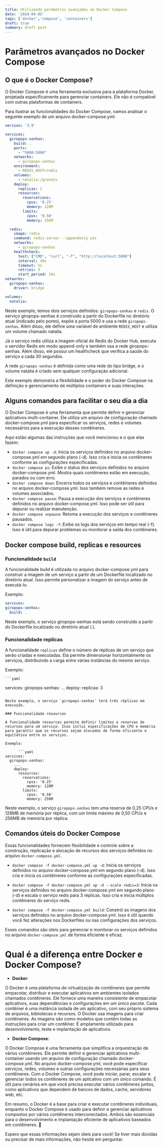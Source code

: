 ```yaml
---
title: Utilizando parâmetros avançados no Docker Compose
date: '2024-04-05'
tags: ['docker','compose', 'containers']
draft: true
summary: draft post
---
```



# Parâmetros avançados no Docker Compose

## O que é o Docker Compose?

O Docker Compose é uma ferramenta exclusiva para a plataforma Docker, projetada especificamente para gerenciar containers. Ele não é compatível com outras plataformas de containers.

Para ilustrar as funcionalidades do Docker Compose, vamos analisar o seguinte exemplo de um arquivo docker-compose.yml:

```yaml
version: '3.9'

services:
  giropops-senhas:
    build: .
    ports:
      - "5000:5000"
    networks:
      - giropops-senhas
    environment:
      - REDIS_HOST=redis
    volumes:
      - natalia:/granato
    deploy:
      replicas: 1
      resources:
        reservations:
          cpus: '0.25'
          memory: 128M
        limits:
          cpus: '0.50'
          memory: 256M

  redis:
    image: redis
    command: redis-server --appendonly yes
    networks:
      - giropops-senhas
    healthcheck:
      test: ["CMD", "curl", "-f", "http://localhost:5000"]
      interval: 30s
      timeout: 5s
      retries: 3
      start_period: 10s
networks:
  giropops-senhas:
    driver: bridge

volumes:
  natalia:
```

Neste exemplo, temos dois serviços definidos: `giropops-senhas` e `redis`. O serviço giropops-senhas é construído a partir do Dockerfile no diretório atual (indicado pelo ponto), expõe a porta 5000 e usa a rede `giropops-senhas`. Além disso, ele define uma variável de ambiente `REDIS_HOST` e utiliza um volume chamado natalia.

Já o serviço redis utiliza a imagem oficial do Redis do Docker Hub, executa o servidor Redis em modo append-only e também usa a rede giropops-senhas. Além disso, ele possui um healthcheck que verifica a saúde do serviço a cada 30 segundos.

A rede `giropops-senhas` é definida como uma rede do tipo bridge, e o volume natalia é criado sem qualquer configuração adicional.

Este exemplo demonstra a flexibilidade e o poder do Docker Compose na definição e gerenciamento de múltiplos containers e suas interações.

## Alguns comandos para facilitar o seu dia a dia

O Docker Compose é uma ferramenta que permite definir e gerenciar aplicativos multi-container. Ele utiliza um arquivo de configuração chamado docker-compose.yml para especificar os serviços, redes e volumes necessários para a execução desses contêineres.

Aqui estão algumas das instruções que você mencionou e o que elas fazem:

- `docker compose up -d`: Inicia os serviços definidos no arquivo docker-compose.yml em segundo plano (-d). Isso cria e inicia os contêineres conforme as configurações especificadas.
- `docker compose ps`: Exibe o status dos serviços definidos no arquivo docker-compose.yml. Mostra quais contêineres estão em execução, parados ou com erro.
- `docker compose down`: Encerra todos os serviços e contêineres definidos no arquivo docker-compose.yml. Isso também remove as redes e volumes associados.
- `docker compose pause`: Pausa a execução dos serviços e contêineres definidos no arquivo docker-compose.yml. Isso pode ser útil para depurar ou realizar manutenção.
- `docker compose unpause`: Retoma a execução dos serviços e contêineres pausados.
- `docker compose logs -f`: Exibe os logs dos serviços em tempo real (-f). Isso é útil para depurar problemas ou monitorar a saída dos contêineres.

## Docker compose build, replicas e resources

### Funcionalidade `build`

A funcionalidade build é utilizada no arquivo docker-compose.yml para construir a imagem de um serviço a partir de um Dockerfile localizado no diretório atual. Isso permite personalizar a imagem do serviço antes de executá-lo.

Exemplo:
  
  ```yaml
services:
  giropops-senhas:
    build: .
  ```

Neste exemplo, o serviço giropops-senhas está sendo construído a partir do Dockerfile localizado no diretório atual (.).

### Funcionalidade replicas

A funcionalidade `replicas` define o número de réplicas de um serviço que serão criadas e executadas. Ela permite dimensionar horizontalmente os serviços, distribuindo a carga entre várias instâncias do mesmo serviço.

Exemplo:
  
    ```yaml
services:
  giropops-senhas:
    ...
    deploy:
      replicas: 3

```

Neste exemplo, o serviço `giropops-senhas` terá três réplicas em execução.

### Funcionalidade resources

A funcionalidade resources permite definir limites e reservas de recursos para um serviço. Isso inclui especificações de CPU e memória para garantir que os recursos sejam alocados de forma eficiente e equitativa entre os serviços.

Exemplo:
    
      ```yaml
services:
  giropops-senhas:
    ...
    deploy:
      resources:
        reservations:
          cpus: '0.25'
          memory: 128M
        limits:
          cpus: '0.50'
          memory: 256M
```

Neste exemplo, o serviço `giropops-senhas` tem uma reserva de 0,25 CPUs e 128MB de memória por réplica, com um limite máximo de 0,50 CPUs e 256MB de memória por réplica.

## Comandos úteis do Docker Compose

Essas funcionalidades fornecem flexibilidade e controle sobre a construção, replicação e alocação de recursos dos serviços definidos no arquivo `docker-compose.yml`.

- `docker compose -f docker-compose.yml up -d`: Inicia os serviços definidos no arquivo docker-compose.yml em segundo plano (-d). Isso cria e inicia os contêineres conforme as configurações especificadas.

- `docker compose -f docker-compose.yml up -d --scale redis=3`: Inicia os serviços definidos no arquivo docker-compose.yml em segundo plano (-d) e escala o serviço redis para 3 réplicas. Isso cria e inicia múltiplos contêineres do serviço redis.

- `docker compose -f docker-compose.yml build`: Constrói as imagens dos serviços definidos no arquivo docker-compose.yml. Isso é útil quando você fez alterações nos Dockerfiles ou nas configurações dos serviços.

Esses comandos são úteis para gerenciar e monitorar os serviços definidos no arquivo `docker-compose.yml` de forma eficiente e eficaz.

# Qual é a diferença entre Docker e Docker Compose?

- **Docker**:

O Docker é uma plataforma de virtualização de contêineres que permite empacotar, distribuir e executar aplicativos em ambientes isolados chamados contêineres. Ele fornece uma maneira consistente de empacotar aplicativos, suas dependências e configurações em um único pacote. Cada contêiner é uma instância isolada de um aplicativo, com seu próprio sistema de arquivos, bibliotecas e recursos. O Docker usa imagens para criar contêineres. As imagens são como modelos que contêm todas as instruções para criar um contêiner. É amplamente utilizado para desenvolvimento, teste e implantação de aplicativos.

- **Docker Compose**:

O Docker Compose é uma ferramenta que simplifica a orquestração de vários contêineres. Ele permite definir e gerenciar aplicativos multi-container usando um arquivo de configuração chamado docker-compose.yml. No arquivo docker-compose.yml, você pode especificar serviços, redes, volumes e outras configurações necessárias para seus contêineres. Com o Docker Compose, você pode iniciar, parar, escalar e gerenciar todos os contêineres de um aplicativo com um único comando. É útil para cenários em que você precisa executar vários contêineres juntos, como aplicativos que dependem de bancos de dados, cache, servidores web, etc.

Em resumo, o Docker é a base para criar e executar contêineres individuais, enquanto o Docker Compose é usado para definir e gerenciar aplicativos compostos por vários contêineres interconectados. Ambos são essenciais para o desenvolvimento e implantação eficiente de aplicativos baseados em contêineres. 🐳

Espero que essas informações sejam úteis para você! Se tiver mais dúvidas ou precisar de mais informações, não hesite em perguntar.

